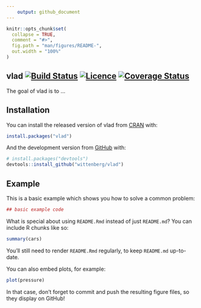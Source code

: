 ```yaml
---
    output: github_document
---
```


<!-- README.md is generated from README.Rmd. Please edit that file -->

```r
knitr::opts_chunk$set(
  collapse = TRUE,
  comment = "#>",
  fig.path = "man/figures/README-",
  out.width = "100%"
)
```
## vlad [![Build Status](https://travis-ci.org/wittenberg/vlad.svg)](https://travis-ci.org/wittenberg/vlad) [![Licence](https://img.shields.io/badge/licence-GPL--3-blue.svg)](https://www.gnu.org/licenses/gpl-3.0.en.html)  [![Coverage Status](https://codecov.io/gh/wittenberg/vlad/graph/badge.svg)](https://codecov.io/github/wittenberg/vlad?branch=master)

The goal of vlad is to ...

## Installation

You can install the released version of vlad from [CRAN](https://CRAN.R-project.org) with:

``` r
install.packages("vlad")
```

And the development version from [GitHub](https://github.com/) with:

``` r
# install.packages("devtools")
devtools::install_github("wittenberg/vlad")
```
## Example

This is a basic example which shows you how to solve a common problem:

```r
## basic example code
```

What is special about using `README.Rmd` instead of just `README.md`? You can include R chunks like so:

```r
summary(cars)
```

You'll still need to render `README.Rmd` regularly, to keep `README.md` up-to-date.

You can also embed plots, for example:

```r
plot(pressure)
```

In that case, don't forget to commit and push the resulting figure files, so they display on GitHub!
